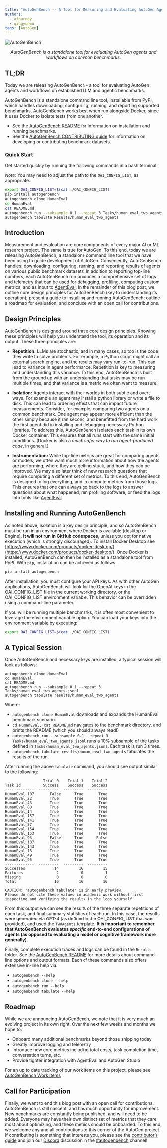 ```yaml
---
title: "AutoGenBench -- A Tool for Measuring and Evaluating AutoGen Agents"
authors:
  - afourney
  - qingyunwu
tags: [AutoGen]
---
```


![AutoGenBench](img/teaser.jpg)
<p align="center"><em>AutoGenBench is a standalone tool for evaluating AutoGen agents and workflows on common benchmarks.</em></p>


## TL;DR
Today we are releasing AutoGenBench - a tool for evaluating AutoGen agents and workflows on established LLM and agentic benchmarks.

AutoGenBench is a standalone command line tool, installable from PyPI, which handles downloading, configuring, running, and reporting supported benchmarks. AutoGenBench works best when run alongside Docker, since it uses Docker to isolate tests from one another.

* See the [AutoGenBench README](https://github.com/microsoft/autogen/blob/main/samples/tools/autogenbench/README.md) for information on installation and running benchmarks.
* See the [AutoGenBench CONTRIBUTING guide](https://github.com/microsoft/autogen/blob/main/samples/tools/autogenbench/CONTRIBUTING.md) for information on developing or contributing benchmark datasets.


### Quick Start
Get started quickly by running the following commands in a bash terminal.

*Note:* You may need to adjust the path to the `OAI_CONFIG_LIST`, as appropriate.
```sh
export OAI_CONFIG_LIST=$(cat ./OAI_CONFIG_LIST)
pip install autogenbench
autogenbench clone HumanEval
cd HumanEval
cat README.md
autogenbench run --subsample 0.1 --repeat 3 Tasks/human_eval_two_agents.jsonl
autogenbench tabulate Results/human_eval_two_agents
```

## Introduction
Measurement and evaluation are core components of every major AI or ML research project. The same is true for AutoGen. To this end, today we are releasing AutoGenBench, a standalone command line tool that we have been using to guide development of AutoGen. Conveniently, AutoGenBench handles: downloading, configuring, running, and reporting results of agents on various public benchmark datasets. In addition to reporting top-line numbers, each AutoGenBench run produces a comprehensive set of logs and telemetry that can be used for debugging, profiling, computing custom metrics, and as input to [AgentEval](https://microsoft.github.io/autogen/blog/2023/11/20/AgentEval). In the remainder of this blog post, we outline core design principles for AutoGenBench (key to understanding its operation); present a guide to installing and running AutoGenBench; outline a roadmap for evaluation; and conclude with an open call for contributions.

## Design Principles
AutoGenBench is designed around three core design principles. Knowing these principles will help you understand the tool, its operation and its output. These three principles are:
-  **Repetition:** LLMs are stochastic, and in many cases, so too is the code they write to solve problems. For example, a Python script might call an external search engine, and the results may vary run-to-run. This can lead to variance in agent performance. Repetition is key to measuring and understanding this variance. To this end, AutoGenBench is built from the ground up with an understanding that tasks may be run multiple times, and that variance is a metric we often want to measure.

 -  **Isolation:** Agents interact with their worlds in both subtle and overt ways. For example an agent may install a python library or write a file to disk. This can lead to ordering effects that can impact future measurements. Consider, for example, comparing two agents on a common benchmark. One agent may appear more efficient than the other simply because it ran second, and benefitted from the hard work the first agent did in installing and debugging necessary Python libraries. To address this, AutoGenBench isolates each task in its own Docker container. This ensures that all runs start with the same initial conditions.  (Docker is also a *much safer way to run agent-produced code*, in general.)

-  **Instrumentation:** While top-line metrics are great for comparing agents or models, we often want much more information about how the agents are performing, where they are getting stuck, and how they can be improved. We may also later think of new research questions that require computing a different set of metrics. To this end, AutoGenBench is designed to log everything, and to compute metrics from those logs. This ensures that one can always go back to the logs to answer questions about what happened, run profiling software, or feed the logs into tools like [AgentEval](https://microsoft.github.io/autogen/blog/2023/11/20/AgentEval).

## Installing and Running AutoGenBench
As noted above, isolation is a key design principle, and so AutoGenBench must be run in an environment where Docker is available (desktop or Engine). **It will not run in GitHub codespaces**, unless you opt for native execution (which is strongly discouraged). To install Docker Desktop see [https://www.docker.com/products/docker-desktop/](https://www.docker.com/products/docker-desktop/).
Once Docker is installed, AutoGenBench can then be installed as a standalone tool from PyPI. With `pip`, installation can be achieved as follows:

```sh
pip install autogenbench
```
After installation, you must configure your API keys. As with other AutoGen applications, AutoGenBench will look for the OpenAI keys in the OAI_CONFIG_LIST file in the current working directory, or the OAI_CONFIG_LIST environment variable. This behavior can be overridden using a command-line parameter.

If you will be running multiple benchmarks, it is often most convenient to leverage the environment variable option. You can load your keys into the environment variable by executing:

```sh
export OAI_CONFIG_LIST=$(cat ./OAI_CONFIG_LIST)
```
## A Typical Session
Once AutoGenBench and necessary keys are installed, a typical session will look as follows:

```
autogenbench clone HumanEval
cd HumanEval
cat README.md
autogenbench run --subsample 0.1 --repeat 3 Tasks/human_eval_two_agents.jsonl
autogenbench tabulate results/human_eval_two_agents
```

Where:
- `autogenbench clone HumanEval` downloads and expands the HumanEval benchmark scenario.
- `cd HumanEval; cat README.md` navigates to the benchmark directory, and prints the README (which you should always read!)
- `autogenbench run --subsample 0.1 --repeat 3 Tasks/human_eval_two_agents.jsonl`
 runs a 10% subsample of the tasks defined in `Tasks/human_eval_two_agents.jsonl`. Each task is run 3 times.
- `autogenbench tabulate results/human_eval_two_agents` tabulates the results of the run.

After running the above `tabulate` command, you should see output similar to the following:

```
                 Trial 0    Trial 1    Trial 2
Task Id          Success    Success    Success
-------------  ---------  ---------  ---------
HumanEval_107       False      True       True
HumanEval_22        True       True       True
HumanEval_43        True       True       True
HumanEval_88        True       True       True
HumanEval_14        True       True       True
HumanEval_157       True       True       True
HumanEval_141       True       True       True
HumanEval_57        True       True       True
HumanEval_154       True       True       True
HumanEval_153       True       True       True
HumanEval_93        False      True      False
HumanEval_137       True       True       True
HumanEval_143       True       True       True
HumanEval_13        True       True       True
HumanEval_49        True       True       True
HumanEval_95        True       True       True
-------------  ---------  ---------  ---------
Successes             14         16         15
Failures               2          0          1
Missing                0          0          0
Total                 16         16         16

CAUTION: 'autogenbench tabulate' is in early preview.
Please do not cite these values in academic work without first inspecting and verifying the results in the logs yourself.
```

From this output we can see the results of the three separate repetitions of each task, and final summary statistics of each run. In this case, the results were generated via GPT-4 (as defined in the OAI_CONFIG_LIST that was provided), and used the `TwoAgents` template. **It is important to remember that AutoGenBench evaluates *specific* end-to-end configurations of agents (as opposed to evaluating a model or cognitive framework more generally).**

Finally, complete execution traces and logs can be found in the `Results` folder. See the [AutoGenBench README](https://github.com/microsoft/autogen/blob/main/samples/tools/autogenbench/README.md) for more details about command-line options and output formats. Each of these commands also offers extensive in-line help via:

- `autogenbench --help`
- `autogenbench clone --help`
- `autogenbench run --help`
- `autogenbench tabulate --help`


## Roadmap
While we are announcing AutoGenBench, we note that it is very much an evolving project in its own right. Over the next few weeks and months we hope to:
- Onboard many additional benchmarks beyond those shipping today
- Greatly improve logging and telemetry
- Introduce new core metrics including total costs, task completion time, conversation turns, etc.
- Provide tighter integration with AgentEval and AutoGen Studio

For an up to date tracking of our work items on this project, please see [AutoGenBench Work Items]( https://github.com/microsoft/autogen/issues/973)

## Call for Participation
Finally, we want to end this blog post with an open call for contributions. AutoGenBench is still nascent, and has much opportunity for improvement.  New benchmarks are constantly being published, and will need to be added. Everyone may have their own distinct set of metrics that they care most about optimizing, and these metrics should be onboarded. To this end, we welcome any and all contributions to this corner of the AutoGen project. If contributing is something that interests you, please see the [contributor’s guide](https://github.com/microsoft/autogen/blob/main/samples/tools/autogenbench/CONTRIBUTING.md) and join our [Discord](https://discord.gg/pAbnFJrkgZ) discussion in the [#autogenbench](https://discord.com/channels/1153072414184452236/1199851779328847902) channel!

